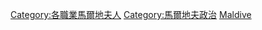 {{Commonscat|Politicians of the Maldives}}

[[Category:各職業馬爾地夫人|Category:各職業馬爾地夫人]]
[[Category:馬爾地夫政治|Category:馬爾地夫政治]]
[[Category:亚洲各国政治人物|Maldive]]